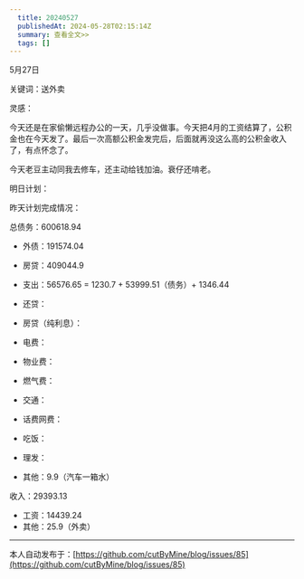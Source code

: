 ```yaml
---
  title: 20240527
  publishedAt: 2024-05-28T02:15:14Z
  summary: 查看全文>>
  tags: []
---
```


5月27日

关键词：送外卖

灵感：

今天还是在家偷懒远程办公的一天，几乎没做事。今天把4月的工资结算了，公积金也在今天发了。最后一次高额公积金发完后，后面就再没这么高的公积金收入了，有点怀念了。

今天老豆主动同我去修车，还主动给钱加油。衰仔还啃老。

明日计划：

昨天计划完成情况：

总债务：600618.94
- 外债：191574.04
- 房贷：409044.9

- 支出：56576.65 = 1230.7 + 53999.51（债务）+ 1346.44
- 还贷：
- 房贷（纯利息）：
- 电费：
- 物业费：
- 燃气费：
- 交通：
- 话费网费：
- 吃饭：
- 理发：
- 其他：9.9（汽车一箱水）

收入：29393.13
- 工资：14439.24
- 其他：25.9（外卖）


---
本人自动发布于：[https://github.com/cutByMine/blog/issues/85](https://github.com/cutByMine/blog/issues/85)
